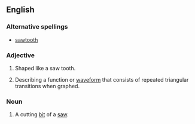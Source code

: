 ==English==

===Alternative spellings===
*[[sawtooth]]

===Adjective===
{{en-adj|-}}

#Shaped like a saw tooth.
#{{context|mathematics|engineering}} Describing a function or [[waveform]] that consists of repeated triangular transitions when graphed.

===Noun===
{{en-noun|pl=saw teeth}}

# A cutting [[bit]] of a [[saw]].